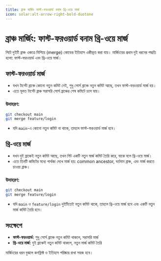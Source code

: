 ```yaml
---
title: ব্রাঞ্চ মার্জিং ফাস্ট-ফরওয়ার্ড বনাম থ্রি-ওয়ে মার্জ
icon: solar:alt-arrow-right-bold-duotone
---
```


# ব্রাঞ্চ মার্জিং: ফাস্ট-ফরওয়ার্ড বনাম থ্রি-ওয়ে মার্জ

গিটে দুইটি ব্রাঞ্চ একত্রে মিশিয়ে (merge) কোডের ইতিহাস একীভূত করা যায়। মার্জিংয়ের প্রধান দুই ধরনের পদ্ধতি হলো: ফাস্ট-ফরওয়ার্ড এবং থ্রি-ওয়ে মার্জ।

## ফাস্ট-ফরওয়ার্ড মার্জ

- যখন টার্গেট ব্রাঞ্চে কোনো নতুন কমিট নেই, শুধু সোর্স ব্রাঞ্চে নতুন কমিট আছে, তখন ফাস্ট-ফরওয়ার্ড মার্জ হয়।
- এতে মূলত টার্গেট ব্রাঞ্চ সরাসরি সোর্স ব্রাঞ্চের শেষ কমিটে চলে যায়।

### উদাহরণ:
```sh
git checkout main
git merge feature/login
```

- যদি `main`-এ কোনো নতুন কমিট না থাকে, তাহলে ফাস্ট-ফরওয়ার্ড মার্জ হবে।

## থ্রি-ওয়ে মার্জ

- যখন দুই ব্রাঞ্চেই নতুন কমিট আছে, তখন গিট একটি নতুন মার্জ কমিট তৈরি করে, যাকে বলে থ্রি-ওয়ে মার্জ।
- এতে তিনটি কমিটের মধ্যে পার্থক্য দেখে মার্জ হয়: common ancestor, বর্তমান ব্রাঞ্চ, এবং মার্জ করতে চাওয়া ব্রাঞ্চ।

### উদাহরণ:
```sh
git checkout main
git merge feature/login
```

- যদি `main` ও `feature/login` দুইটিতেই নতুন কমিট থাকে, তাহলে থ্রি-ওয়ে মার্জ হবে এবং একটি নতুন মার্জ কমিট তৈরি হবে।

## সংক্ষেপে
- **ফাস্ট-ফরওয়ার্ড:** শুধু সোর্স ব্রাঞ্চে নতুন কমিট থাকলে, সরাসরি মার্জ
- **থ্রি-ওয়ে মার্জ:** দুই ব্রাঞ্চেই নতুন কমিট থাকলে, নতুন মার্জ কমিট তৈরি

মার্জিংয়ের ধরন বুঝলে কনফ্লিক্ট ও ইতিহাস পরিষ্কার রাখা সহজ হবে।
